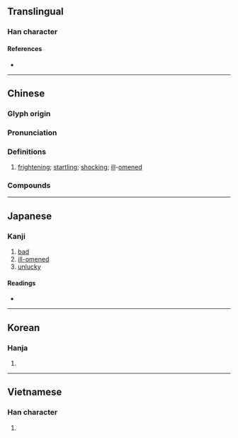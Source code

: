 {{also|惡}}
{{character info/new}}
==Translingual==

===Han character===
{{Han char|rn=30|rad=口|as=13|sn=16|four=10106|canj=MGRR|ids=⿻王㗊}}

====References====
* {{Han ref|kx=0210.040|dkj=04377|dj=0432.270|hdz=10688.120|uh=5669|ud=22121|bh=BEB5|bd=48821}}

----

==Chinese==
{{zh-forms}}

===Glyph origin===
{{Han etym}}

===Pronunciation===
{{zh-pron
|m=è
|c=ngok6
|mn=ml:go̍k
|mn-t=ngag8
|mc=y
|oc=y
|ma=
|cat=a
}}

===Definitions===
{{zh-hanzi}}

# [[frightening]]; [[startling]]; [[shocking]]; [[ill]]-[[omened]]

===Compounds===
{{zh-der|噩耗|噩夢|噩運|噩噩|渾渾噩噩|渾噩}}

----

==Japanese==

===Kanji===
{{ja-kanji|grade=|rs=口13}}

# [[bad]]
# [[ill-omened]]
# [[unlucky]]

====Readings====
* {{ja-readings|on=がく}}

----

==Korean==

===Hanja===
{{ko-hanja|hangeul=악|rv=ak|mr=ak}}

# {{defn|lang=ko|sort=口13}}

----

==Vietnamese==

===Han character===
{{vi-hantu|[[ngạc]]|rs=口13}}

# {{defn|lang=vi|sort=口13}}